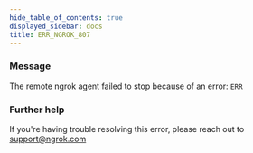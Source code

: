 ```yaml
---
hide_table_of_contents: true
displayed_sidebar: docs
title: ERR_NGROK_807
---
```




### Message

The remote ngrok agent failed to stop because of an error: `ERR`

<ErrorDetails error="err_ngrok_807" />

### Further help

If you're having trouble resolving this error, please reach out to [support@ngrok.com](mailto:support@ngrok.com?subject=Help%20with%20ERR_NGROK_807)
